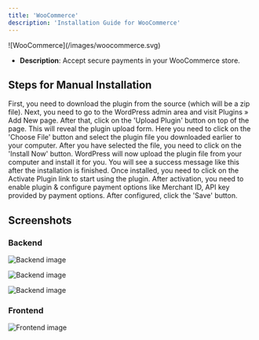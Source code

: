 ```yaml
---
title: 'WooCommerce'
description: 'Installation Guide for WooCommerce'
---
```


<Card title="WooCommerce">
  ![WooCommerce](/images/woocommerce.svg)

  * **Description**: Accept secure payments in your WooCommerce store.
</Card>

## **Steps for Manual Installation**

<Steps>
  <Step>
    First, you need to download the plugin from the source (which will be a zip file).
    Next, you need to go to the WordPress admin area and visit Plugins
    » Add New page.
  </Step>

  <Step>
    After that, click on the 'Upload Plugin' button on top of the page.
  </Step>

  <Step>
    This will reveal the plugin upload form. Here you need to click on the 'Choose File' button and select the plugin file you downloaded earlier to your computer.
  </Step>

  <Step>
    After you have selected the file, you need to click on the 'Install Now' button.
  </Step>

  <Step>
    WordPress will now upload the plugin file from your computer and install it for you. You will see a success message like this after the installation is finished.
  </Step>

  <Step>
    Once installed, you need to click on the Activate Plugin link to start using the plugin.
  </Step>

  <Step>
    After activation, you need to enable plugin & configure payment options like Merchant ID, API key provided by payment options.
  </Step>

  <Step>
    After configured, click the 'Save' button.
  </Step>
</Steps>

## **Screenshots**

### Backend

![Backend image](/images/plugins/plugins-woo-01.png)

![Backend image](/images/plugins/plugins-woo-02.png)

![Backend image](/images/plugins/plugins-woo-03.png)

### Frontend

![Frontend image](/images/plugins/plugins-woo-04.png)